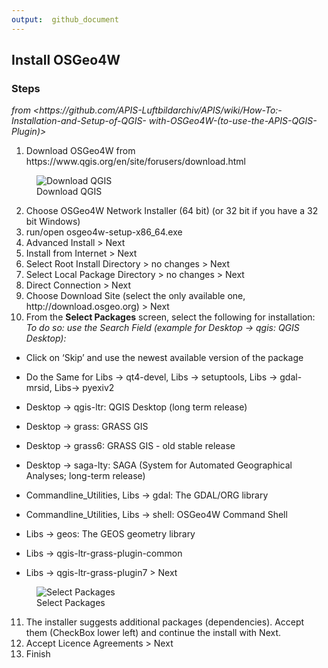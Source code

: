 ```yaml
---
output:  github_document
---
```




## Install OSGeo4W

### Steps
*from <https://github.com/APIS-Luftbildarchiv/APIS/wiki/How-To:-Installation-and-Setup-of-QGIS-*
*with-OSGeo4W-(to-use-the-APIS-QGIS-Plugin)>*

1. Download OSGeo4W from https://www.qgis.org/en/site/forusers/download.html

![Download QGIS](OSGEOinstall/Capture1.png)

2. Choose OSGeo4W Network Installer (64 bit) (or 32 bit if you have a 32 bit Windows)
3. run/open osgeo4w-setup-x86_64.exe
4. Advanced Install > Next
5. Install from Internet > Next
6. Select Root Install Directory > no changes > Next
7. Select Local Package Directory > no changes > Next
8. Direct Connection > Next
9. Choose Download Site (select the only available one, http://download.osgeo.org) > Next
10. From the **Select Packages** screen, select the following for installation:
*To do so: use the Search Field (example for Desktop -> qgis: QGIS Desktop):*
  + Click on ‘Skip’ and use the newest available version of the package
  + Do the Same for Libs -> qt4-devel, Libs -> setuptools, Libs -> gdal-mrsid, Libs-> pyexiv2

  + Desktop -> qgis-ltr: QGIS Desktop (long term release)
  + Desktop -> grass: GRASS GIS
  + Desktop -> grass6: GRASS GIS - old stable release
  + Desktop -> saga-lty: SAGA (System for Automated Geographical Analyses; long-term release)
  + Commandline_Utilities, Libs -> gdal: The GDAL/ORG library
  + Commandline_Utilities, Libs -> shell: OSGeo4W Command Shell
  + Libs -> geos: The GEOS geometry library
  + Libs -> qgis-ltr-grass-plugin-common
  + Libs -> qgis-ltr-grass-plugin7
 > Next
 
![Select Packages](OSGEOinstall/Capture8.png)

11. The installer suggests additional packages (dependencies). Accept them (CheckBox lower left) and continue the install with Next.
12. Accept Licence Agreements > Next
13. Finish

